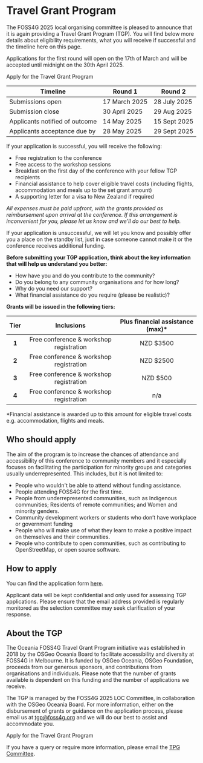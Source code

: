 <Title>FOSS4G 2025 - Travel Grant Program</Title>

<HeaderImage url="/imgs/group photo.jpeg" positionY="40%" height="300" />

# Travel Grant Program

The FOSS4G 2025 local organising committee is pleased to announce that it is again providing a Travel Grant Program (TGP). You will find below more details about eligibility requirements, what you will receive if successful and the timeline here on this page.

Applications for the first round will open on the 17th of March and will be accepted until midnight on the 30th April 2025.

<StyledButton target="https://forms.gle/U2VaANxgkqVe48mP9" center>
  Apply for the Travel Grant Program
</StyledButton>

| Timeline                       | Round 1       | Round 2      |
| ------------------------------ | ------------- | ------------ |
| Submissions open               | 17 March 2025 | 28 July 2025 |
| Submission close               | 30 April 2025 | 29 Aug 2025  |
| Applicants notified of outcome | 14 May 2025   | 15 Sept 2025 |
| Applicants acceptance due by   | 28 May 2025   | 29 Sept 2025 |

If your application is successful, you will receive the following:

- Free registration to the conference
- Free access to the workshop sessions
- Breakfast on the first day of the conference with your fellow TGP recipients
- Financial assistance to help cover eligible travel costs (including flights, accommodation and meals up to the set grant amount)
- A supporting letter for a visa to New Zealand if required

*All expenses must be paid upfront, with the grants provided as reimbursement upon arrival at the conference. If this arrangement is inconvenient for you, please let us know and we'll do our best to help.*

If your application is unsuccessful, we will let you know and possibly offer you a place on the standby list, just in case someone cannot make it or the conference receives additional funding.

**Before submitting your TGP application, think about the key information that will help us understand you better:**

- How have you and do you contribute to the community?
- Do you belong to any community organisations and for how long?
- Why do you need our support?
- What financial assistance do you require (please be realistic)?

**Grants will be issued in the following tiers:** 

| **Tier**  |         	**Inclusions**          	| **Plus financial assistance (max)\*** |
| :-------: | :-------------------------------------: | :----------------------------: |
|   **1**   | Free conference & workshop registration |        	NZD $3500       	|
|   **2**   | Free conference & workshop registration |        	NZD $2500       	|
|   **3**   | Free conference & workshop registration |        	NZD $500        	|
|   **4**   | Free conference & workshop registration |           	n/a          	|

\*Financial assistance is awarded up to this amount for eligible travel costs e.g. accommodation, flights and meals.</sup>

## Who should apply

The aim of the program is to increase the chances of attendance and accessibility of this conference to community members and it especially focuses on facilitating the participation for minority groups and categories usually underrepresented. This includes, but it is not limited to:

- People who wouldn't be able to attend without funding assistance.
- People attending FOSS4G for the first time.
- People from underrepresented communities, such as Indigenous communities; Residents of remote communities; and Women and minority genders.
- Community development workers or students who don’t have workplace or government funding
- People who will make use of what they learn to make a positive impact on themselves and their communities.
- People who contribute to open communities, such as contributing to OpenStreetMap, or open source software.

## How to apply

You can find the application form [here](https://forms.gle/U2VaANxgkqVe48mP9).

Applicant data will be kept confidential and only used for assessing TGP applications. Please ensure that the email address provided is regularly monitored as the selection committee may seek clarification of your response.


## About the TGP

The Oceania FOSS4G Travel Grant Program initiative was established in 2018 by the OSGeo Oceania Board to facilitate accessibility and diversity at FOSS4G in Melbourne. It is funded by OSGeo Oceania, OSGeo Foundation, proceeds from our generous sponsors, and contributions from organisations and individuals. Please note that the number of grants available is dependent on this funding and the number of applications we receive.

The TGP is managed by the FOSS4G 2025 LOC Committee, in collaboration with the OSGeo Oceania Board. For more information, either on the disbursement of grants or guidance on the application process, please email us at tgp@foss4g.org and we will do our best to assist and accommodate you.

<StyledButton target="https://forms.gle/U2VaANxgkqVe48mP9">
  Apply for the Travel Grant Program
</StyledButton>


If you have a query or require more information, please email the [TPG Committee](mailto:tgp@foss4g.org).
<FooterImage
  url="/imgs/tg-breakfast.jpeg"
  alt="Travel Grant Program Breakfast"
  positionY="20%"
  height="300"
/>

